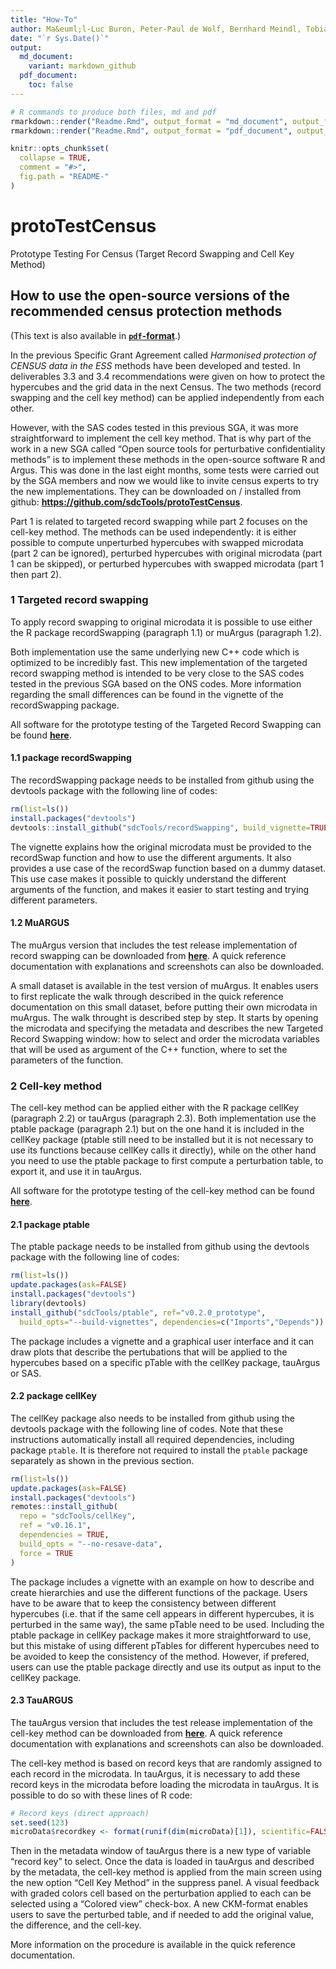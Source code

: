 ```yaml
---
title: "How-To"
author: Ma&euml;l-Luc Buron, Peter-Paul de Wolf, Bernhard Meindl, Tobias Enderle
date: "`r Sys.Date()`"
output:
  md_document:
    variant: markdown_github
  pdf_document:
    toc: false
---
```

  
<!-- README.md is generated from README.Rmd. Please edit that file -->

```r
# R commands to produce both files, md and pdf
rmarkdown::render("Readme.Rmd", output_format = "md_document", output_file = "README.md")
rmarkdown::render("Readme.Rmd", output_format = "pdf_document", output_file = "How_to.pdf")
```
  
```r
knitr::opts_chunk$set(
  collapse = TRUE,
  comment = "#>",
  fig.path = "README-"
)
```


# protoTestCensus
Prototype Testing For Census (Target Record Swapping and Cell Key Method)

## How to use the open-source versions of the recommended census protection methods 
(This text is also available in [**`pdf`-format**](https://github.com/sdcTools/protoTestCensus/blob/master/How_to.pdf).)

In the previous Specific Grant Agreement called *Harmonised protection of CENSUS data in the ESS* methods have been developed and tested. In deliverables 3.3 and 3.4 recommendations were given on how to protect the hypercubes and the grid data in the next Census. The two methods (record swapping and the cell key method) can be applied independently from each other. 

However, with the SAS codes tested in this previous SGA, it was more straightforward to implement the cell key method. That is why part of the work in a new SGA called "Open source tools for perturbative confidentiality methods" is to implement these methods in the open-source software R and Argus. This was done in the last eight months, some tests were carried out by the SGA members and now we would like to invite census experts to try the new implementations. They can be downloaded on / installed from github: [**https://github.com/sdcTools/protoTestCensus**](https://github.com/sdcTools/protoTestCensus).
  
Part 1 is related to targeted record swapping while part 2 focuses on the cell-key method. The methods can be used independently: it is either possible to compute unperturbed hypercubes with swapped microdata (part 2 can be ignored), perturbed hypercubes with original microdata (part 1 can be skipped), or perturbed hypercubes with swapped microdata (part 1 then part 2).

### 1	Targeted record swapping

To apply record swapping to original microdata it is possible to use either the R package recordSwapping (paragraph 1.1) or muArgus (paragraph 1.2). 

Both implementation use the same underlying new C++ code which is optimized to be incredibly fast. This new implementation of the targeted record swapping method is intended to be very close to the SAS codes tested in the previous SGA based on the ONS codes. More information regarding the small differences can be found in the vignette of the recordSwapping package.

All software for the prototype testing of the Targeted Record Swapping can be found [**here**](https://github.com/sdcTools/protoTestCensus/tree/master/TargetedRecordSwapping).

#### 1.1	package recordSwapping 

The recordSwapping package needs to be installed from github using the devtools package with the following line of codes:

```r
rm(list=ls())
install.packages("devtools")
devtools::install_github("sdcTools/recordSwapping", build_vignette=TRUE)
```

The vignette explains how the original microdata must be provided to the recordSwap function and how to use the different arguments. 
It also provides a use case of the recordSwap function based on a dummy dataset. This use case makes it possible to quickly understand the different arguments of the function, and makes it easier to start testing and trying different parameters.

#### 1.2	MuARGUS

The muArgus version that includes the test release implementation of record swapping can be downloaded from [**here**](https://github.com/sdcTools/protoTestCensus/tree/master/TargetedRecordSwapping/Argus).
A quick reference documentation with explanations and screenshots can also be downloaded.

A small dataset is available in the test version of muArgus. It enables users to first replicate the walk through described in the quick reference documentation on this small dataset, before putting their own microdata in muArgus. The walk throught is described step by step. It starts by opening the microdata and specifying the metadata and describes the new Targeted Record Swapping window: how to select and order the microdata variables that will be used as argument of the C++ function, where to set the parameters of the function.

### 2	Cell-key method

The cell-key method can be applied either with the R package cellKey (paragraph 2.2) or tauArgus (paragraph 2.3). Both implementation use the ptable package (paragraph 2.1) but on the one hand it is included in the cellKey package (ptable still need to be installed but it is not necessary to use its functions because cellKey calls it directly), while on the other hand you need to use the ptable package to first compute a perturbation table, to export it, and use it in tauArgus.

All software for the prototype testing of the cell-key method can be found [**here**](https://github.com/sdcTools/protoTestCensus/tree/master/CellKey).

#### 2.1 package ptable

The ptable package needs to be installed from github using the devtools package with the following line of codes:
```r
rm(list=ls())
update.packages(ask=FALSE)
install.packages("devtools")
library(devtools)
install_github("sdcTools/ptable", ref="v0.2.0_prototype", 
  build_opts="--build-vignettes", dependencies=c("Imports","Depends"))
```

The package includes a vignette and a graphical user interface and it can draw plots that describe the pertubations that will be applied to the hypercubes based on a specific pTable with the cellKey package, tauArgus or SAS.

#### 2.2	package cellKey

The cellKey package also needs to be installed from github using the devtools package with the following line of codes. Note that these instructions automatically install all required dependencies, including package `ptable`. It is therefore not required to install the `ptable` package separately as shown in the previous section.
```r
rm(list=ls())
update.packages(ask=FALSE)
install.packages("devtools")
remotes::install_github(
  repo = "sdcTools/cellKey",
  ref = "v0.16.1",
  dependencies = TRUE,
  build_opts = "--no-resave-data",
  force = TRUE
)
```

The package includes a vignette with an example on how to describe and create hierarchies and use the different functions of the package. Users have to be aware that to keep the consistency between different hypercubes (i.e. that if the same cell appears in different hypercubes, it is perturbed in the same way), the same pTable need to be used. Including the ptable package in cellKey package makes it more straightforward to use, but this mistake of using different pTables for different hypercubes need to be avoided to keep the consistency of the method. However, if prefered, users can use the ptable package directly and use its output as input to the cellKey package.

#### 2.3 TauARGUS

The tauArgus version that includes the test release implementation of the cell-key method can be downloaded from [**here**](https://github.com/sdcTools/protoTestCensus/tree/master/CellKey/Argus).
A quick reference documentation with explanations and screenshots can also be downloaded.

The cell-key method is based on record keys that are randomly assigned to each record in the microdata. In tauArgus, it is necessary to add these record keys in the microdata before loading the microdata in tauArgus. It is possible to do so with these lines of R code:
```r
# Record keys (direct approach) 
set.seed(123) 
microData$recordkey <- format(runif(dim(microData)[1]), scientific=FALSE, nsmall=15)
```

Then in the metadata window of tauArgus there is a new type of variable "record key" to select.
Once the data is loaded in tauArgus and described by the metadata, the cell-key method is applied from the main screen using the new option "Cell Key Method" in the suppress panel. A visual feedback with graded colors cell based on the perturbation applied to each can be selected using a "Colored view" check-box.
A new CKM-format enables users to save the perturbed table, and if needed to add the original value, the difference, and the cell-key.

More information on the procedure is available in the quick reference documentation.

